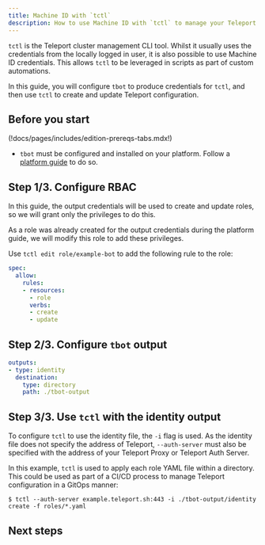 ```yaml
---
title: Machine ID with `tctl`
description: How to use Machine ID with `tctl` to manage your Teleport configuration
---
```


`tctl` is the Teleport cluster management CLI tool. Whilst it usually uses the
credentials from the locally logged in user, it is also possible to use
Machine ID credentials. This allows `tctl` to be leveraged in scripts as part
of custom automations.

In this guide, you will configure `tbot` to produce credentials for `tctl`, and
then use `tctl` to create and update Teleport configuration.

## Before you start

(!docs/pages/includes/edition-prereqs-tabs.mdx!)
- `tbot` must be configured and installed on your platform. Follow a
  [platform guide](../platform-guides.mdx) to do so.

## Step 1/3. Configure RBAC

In this guide, the output credentials will be used to create and update roles,
so we will grant only the privileges to do this.

As a role was already created for the output credentials during the platform
guide, we will modify this role to add these privileges.

Use `tctl edit role/example-bot` to add the following rule to the role:

```yaml
spec:
  allow:
    rules:
    - resources:
      - role
      verbs:
      - create
      - update
```

## Step 2/3. Configure `tbot` output

```yaml
outputs:
- type: identity
  destination:
    type: directory
    path: ./tbot-output
```

## Step 3/3. Use `tctl` with the identity output

To configure `tctl` to use the identity file, the `-i` flag is used. As the
identity file does not specify the address of Teleport, `--auth-server` must
also be specified with the address of your Teleport Proxy or Teleport Auth
Server.

In this example, `tctl` is used to apply each role YAML file within a directory.
This could be used as part of a CI/CD process to manage Teleport configuration
in a GitOps manner:

```code
$ tctl --auth-server example.teleport.sh:443 -i ./tbot-output/identity create -f roles/*.yaml
```

## Next steps